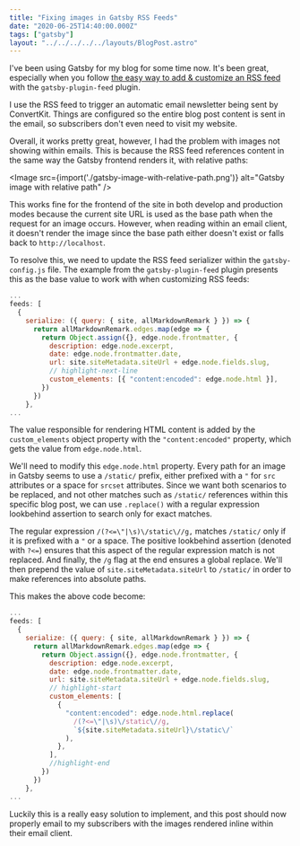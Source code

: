 ```yaml
---
title: "Fixing images in Gatsby RSS Feeds"
date: "2020-06-25T14:40:00.000Z"
tags: ["gatsby"]
layout: "../../../../../layouts/BlogPost.astro"
---
```



I've been using Gatsby for my blog for some time now. It's been great, especially when you follow [the easy way to add & customize an RSS feed](https://www.gatsbyjs.org/docs/adding-an-rss-feed/#customizing-the-rss-feed-plugin) with the `gatsby-plugin-feed` plugin.

I use the RSS feed to trigger an automatic email newsletter being sent by ConvertKit. Things are configured so the entire blog post content is sent in the email, so subscribers don't even need to visit my website.

Overall, it works pretty great, however, I had the problem with images not showing within emails. This is because the RSS feed references content in the same way the Gatsby frontend renders it, with relative paths:

<Image src={import('./gatsby-image-with-relative-path.png')} alt="Gatsby image with relative path" />

This works fine for the frontend of the site in both develop and production modes because the current site URL is used as the base path when the request for an image occurs. However, when reading within an email client, it doesn't render the image since the base path either doesn't exist or falls back to `http://localhost`.

To resolve this, we need to update the RSS feed serializer within the `gatsby-config.js` file. The example from the `gatsby-plugin-feed` plugin presents this as the base value to work with when customizing RSS feeds:

```js
...
feeds: [
  {
    serialize: ({ query: { site, allMarkdownRemark } }) => {
      return allMarkdownRemark.edges.map(edge => {
        return Object.assign({}, edge.node.frontmatter, {
          description: edge.node.excerpt,
          date: edge.node.frontmatter.date,
          url: site.siteMetadata.siteUrl + edge.node.fields.slug,
          // highlight-next-line
          custom_elements: [{ "content:encoded": edge.node.html }],
        })
      })
    },
...
```

The value responsible for rendering HTML content is added by the `custom_elements` object property with the `"content:encoded"` property, which gets the value from `edge.node.html`.

We'll need to modify this `edge.node.html` property. Every path for an image in Gatsby seems to use a `/static/` prefix, either prefixed with a `"` for `src` attributes or a space for `srcset` attributes. Since we want both scenarios to be replaced, and not other matches such as `/static/` references within this specific blog post, we can use `.replace()` with a regular expression lookbehind assertion to search only for exact matches.

The regular expression `/(?<=\"|\s)\/static\//g,` matches `/static/` only if it is prefixed with a `"` or a space. The positive lookbehind assertion (denoted with `?<=`) ensures that this aspect of the regular expression match is not replaced. And finally, the `/g` flag at the end ensures a global replace. We'll then prepend the value of `site.siteMetadata.siteUrl` to `/static/` in order to make references into absolute paths.

This makes the above code become:

```js
...
feeds: [
  {
    serialize: ({ query: { site, allMarkdownRemark } }) => {
      return allMarkdownRemark.edges.map(edge => {
        return Object.assign({}, edge.node.frontmatter, {
          description: edge.node.excerpt,
          date: edge.node.frontmatter.date,
          url: site.siteMetadata.siteUrl + edge.node.fields.slug,
          // highlight-start
          custom_elements: [
            {
              "content:encoded": edge.node.html.replace(
                /(?<=\"|\s)\/static\//g,
                `${site.siteMetadata.siteUrl}\/static\/`
              ),
            },
          ],
          //highlight-end
        })
      })
    },
...
```

Luckily this is a really easy solution to implement, and this post should now properly email to my subscribers with the images rendered inline within their email client.

